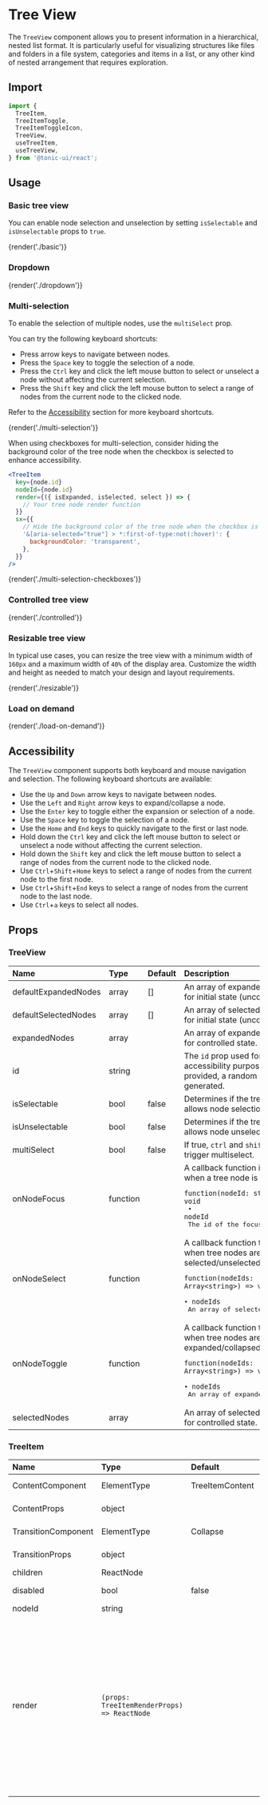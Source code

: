 # Tree View

The `TreeView` component allows you to present information in a hierarchical, nested list format. It is particularly useful for visualizing structures like files and folders in a file system, categories and items in a list, or any other kind of nested arrangement that requires exploration.

## Import

```js
import {
  TreeItem,
  TreeItemToggle,
  TreeItemToggleIcon,
  TreeView,
  useTreeItem,
  useTreeView,
} from '@tonic-ui/react';
```

## Usage

### Basic tree view

You can enable node selection and unselection by setting `isSelectable` and `isUnselectable` props to `true`.

{render('./basic')}

### Dropdown

{render('./dropdown')}

### Multi-selection

To enable the selection of multiple nodes, use the `multiSelect` prop.

You can try the following keyboard shortcuts:
* Press arrow keys to navigate between nodes.
* Press the `Space` key to toggle the selection of a node.
* Press the `Ctrl` key and click the left mouse button to select or unselect a node without affecting the current selection.
* Press the `Shift` key and click the left mouse button to select a range of nodes from the current node to the clicked node.

Refer to the [Accessibility](#accessibility) section for more keyboard shortcuts.

{render('./multi-selection')}

When using checkboxes for multi-selection, consider hiding the background color of the tree node when the checkbox is selected to enhance accessibility.

```jsx disabled
<TreeItem
  key={node.id}
  nodeId={node.id}
  render={({ isExpanded, isSelected, select }) => {
    // Your tree node render function
  }}
  sx={{
    // Hide the background color of the tree node when the checkbox is selected
    '&[aria-selected="true"] > *:first-of-type:not(:hover)': {
      backgroundColor: 'transparent',
    },
  }}
/>
```

{render('./multi-selection-checkboxes')}

### Controlled tree view

{render('./controlled')}

### Resizable tree view

In typical use cases, you can resize the tree view with a minimum width of `160px` and a maximum width of `40%` of the display area. Customize the width and height as needed to match your design and layout requirements.

{render('./resizable')}

### Load on demand

{render('./load-on-demand')}

## Accessibility

The `TreeView` component supports both keyboard and mouse navigation and selection.
The following keyboard shortcuts are available:

* Use the `Up` and `Down` arrow keys to navigate between nodes.
* Use the `Left` and `Right` arrow keys to expand/collapse a node.
* Use the `Enter` key to toggle either the expansion or selection of a node.
* Use the `Space` key to toggle the selection of a node.
* Use the `Home` and `End` keys to quickly navigate to the first or last node.
* Hold down the `Ctrl` key and click the left mouse button to select or unselect a node without affecting the current selection.
* Hold down the `Shift` key and click the left mouse button to select a range of nodes from the current node to the clicked node.
* Use `Ctrl`+`Shift`+`Home` keys to select a range of nodes from the current node to the first node.
* Use `Ctrl`+`Shift`+`End` keys to select a range of nodes from the current node to the last node.
* Use `Ctrl`+`a` keys to select all nodes.

## Props

### TreeView

| Name | Type | Default | Description |
| :--- | :--- | :------ | :---------- |
| defaultExpandedNodes | array | [] | An array of expanded node IDs for initial state (uncontrolled). |
| defaultSelectedNodes | array | [] | An array of selected node IDs for initial state (uncontrolled). |
| expandedNodes | array | | An array of expanded node IDs for controlled state. |
| id | string | | The `id` prop used for accessibility purpose. If not provided, a random id will be generated. |
| isSelectable | bool | false | Determines if the tree view allows node selection. |
| isUnselectable | bool | false | Determines if the tree view allows node unselection. |
| multiSelect | bool | false | If true, `ctrl` and `shift` will trigger multiselect. |
| onNodeFocus | function | | A callback function invoked when a tree node is focused.<pre>`function(nodeId: string) => void`<br /> • `nodeId` The id of the focused node.</pre> |
| onNodeSelect | function | | A callback function triggered when tree nodes are selected/unselected.<pre>`function(nodeIds: Array<string>) => void`<br /> • `nodeIds` An array of selected node IDs.</pre> |
| onNodeToggle | function | | A callback function triggered when tree nodes are expanded/collapsed.<pre>`function(nodeIds: Array<string>) => void`<br /> • `nodeIds` An array of expanded node IDs.</pre> |
| selectedNodes | array | | An array of selected node IDs for controlled state. |

### TreeItem

| Name | Type | Default | Description |
| :--- | :--- | :------ | :---------- |
| ContentComponent | ElementType | TreeItemContent | The component used to render the content. |
| ContentProps | object | | Props applied to the content component. |
| TransitionComponent | ElementType | Collapse | The component used for the transition. |
| TransitionProps | object | | Props applied to the [Transition](http://reactcommunity.org/react-transition-group/transition#Transition-props) element. |
| children | ReactNode | | The children of the tree item. |
| disabled | bool | false | Determines if the tree item is disabled. |
| nodeId | string | | `REQUIRED` The id of the node. |
| render | `(props: TreeItemRenderProps) => ReactNode` | | `REQUIRED` A function component to render the tree item.<br /><pre>type TreeItemRenderProps = {'{'}<br />  nodeDepth: number;<br />  nodeId: string;<br />  isDisabled: boolean;<br />  isExpandable: boolean;<br />  isExpanded: boolean;<br />  isFocused: boolean;<br />  isSelected: boolean;<br />  select: () => void;<br />  selectRange: () => void;<br />  toggleExpansion: () => void;<br />  toggleSelection: () => void;<br />{'};'}</pre> |
